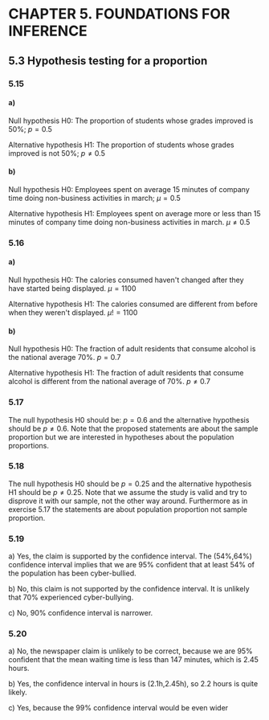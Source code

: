# CHAPTER 5. FOUNDATIONS FOR INFERENCE
## 5.3 Hypothesis testing for a proportion
### 5.15
#### a)
Null hypothesis H0: The proportion of students whose grades improved is 50%; $p = 0.5$

Alternative hypothesis H1: The proportion of students whose grades improved is not 50%; $p \neq 0.5$
#### b)
Null hypothesis H0: Employees spent on average 15 minutes of company time doing non-business activities in march; $\mu = 0.5$

Alternative hypothesis H1: Employees spent on average more or less than 15 minutes of company time doing non-business activities in march. $\mu \neq 0.5$

### 5.16
#### a)
Null hypothesis H0: The calories consumed haven't changed after they have started being displayed. $\mu = 1100$

Alternative hypothesis H1: The calories consumed are different from before when they weren't displayed. $\mu != 1100$

#### b)
Null hypothesis H0: The fraction of adult residents that consume alcohol is the national average 70%. $p = 0.7$

Alternative hypothesis H1: The fraction of adult residents that consume alcohol is different from the national average of 70%. $p \neq 0.7$

### 5.17
The null hypothesis H0 should be: $p = 0.6$ and the alternative hypothesis should be $p \neq 0.6$.
Note that the proposed statements are about the sample proportion but we are interested in hypotheses about the population proportions.

### 5.18
The null hypothesis H0 should be $p = 0.25$ and the alternative hypothesis H1 should be $p \neq 0.25$.
Note that we assume the study is valid and try to disprove it with our sample, not the other way around.
Furthermore as in exercise 5.17 the statements are about population proportion not sample proportion.

### 5.19
a) Yes, the claim is supported by the confidence interval.  The (54%,64%) confidence interval implies that we are 95% confident
that at least 54% of the population has been cyber-bullied.

b) No, this claim is not supported by the confidence interval. It is unlikely that 70% experienced cyber-bullying.

c) No, 90% confidence interval is narrower.

### 5.20
a) No, the newspaper claim is unlikely to be correct, because we are 95% confident that the mean waiting time is less than 147 minutes, which is 2.45 hours.

b) Yes, the confidence interval in hours is (2.1h,2.45h), so 2.2 hours is quite likely.

c) Yes, because the 99% confidence interval would be even wider




